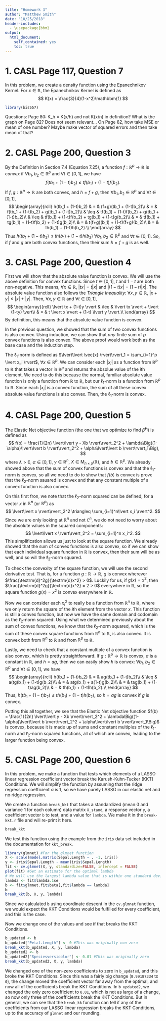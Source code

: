 ```yaml
---
title: "Homework 3"
author: "Matthew Smith"
date: "10/25/2018"
header-includes:
  - \usepackage{bbm}
output:
  html_document:
    self_contained: yes
    toc: true
---
```

<!--
%\VignetteEngine{knitr::rmarkdown}
%\VignetteIndexEntry{Basis Expansion and LASSO}
-->

# 1. CASL Page 117, Question 7
In this problem, we create a density function using the Epanechnikov Kernel. For $x \in \mathbb{R}$,
the Epanechnikov Kernel is defined as
$$
K(x) = \frac{3}{4}(1-x^2)\mathbbm{1}
$$


```r
library(bis557)
```


Questions:
Page 80: K_h = K(x/h) and not K(x/n) in definition?
What is the graph on Page 82? Does not seem relevant...
On Page 82, how take MSE or mean of one number? Maybe make vector of squared errors and then take
mean of that?


# 2. CASL Page 200, Question 3
By the Definition in Section 7.4 (Equation 7.25), a function $f:\mathbb{R}^p\to\mathbb{R}$ is
*convex* if $\forall b_1, b_2 \in \mathbb{R}^p$ and $\forall t \in [0,1]$, we have
$$
f(tb_1 + (1-t)b_2) \leq tf(b_1) + (1-t)f(b_2).
$$
If $f,g:\mathbb{R}^p\to\mathbb{R}$ are both convex, and $h = f + g$, then
$\forall b_1, b_2 \in \mathbb{R}^p$ and $\forall t \in [0,1]$,
$$
\begin{array}{rcll}
h(tb_1 + (1-t)b_2) & = & (f+g)(tb_1 + (1-t)b_2)\\
 & = & f(tb_1 + (1-t)b_2) + g(tb_1 + (1-t)b_2)\\
 & \leq & tf(b_1) + (1-t)f(b_2) + g(tb_1 + (1-t)b_2)\\
 & \leq & tf(b_1) + (1-t)f(b_2) + tg(b_1) + (1-t)g(b_2)\\
 & = & tf(b_1) + tg(b_1) + (1-t)f(b_2) + (1-t)g(b_2)\\
 & = & t(f+g)(b_1) + (1-t)(f+g)(b_2)\\
 & = & th(b_1) + (1-t)h(b_2).\\
\end{array}
$$
Thus $h(tb_1 + (1-t)b_2) \leq th(b_1) + (1-t)h(b_2)$ $\forall b_1, b_2 \in \mathbb{R}^p$ and
$\forall t \in [0,1]$. So, if $f$ and $g$ are both convex functions, then their sum $h=f+g$ is as
well.


# 3. CASL Page 200, Question 4
First we will show that the absolute value function is convex. We will use the above definition for
convex functions. Since $t\in[0,1]$, $t$ and $1-t$ are both non-negative. This means,
$\forall x \in \mathbb{R}$, $\lvert tx \rvert = t \lvert x \rvert$ and
$\lvert (1-t)x \rvert = (1-t) \lvert x \rvert$. The absolute value function also follows the
*Triangle Inequality*: $\forall x,y \in \mathbb{R}$,
$\lvert x+y \rvert \leq \lvert x \rvert + \lvert y \rvert$. Then, $\forall x,y \in \mathbb{R}$ and
$\forall t \in [0,1]$,
$$
\begin{array}{rcll}
\lvert tx + (1-t)y \rvert & \leq & \lvert tx \rvert + \lvert (1-ty) \vert\\
 & = & t \lvert x \rvert + (1-t) \lvert y \rvert.\\
\end{array}
$$
By definition, this means that the absolute value function is convex.

In the previous question, we showed that the sum of two convex functions is also convex. Using
induction, we can show that *any* finite sum of $p$ convex functions is also convex. The above proof
would work both as the base case and the induction step.

The $\ell_1$-norm is defined as
$\lvert\lvert \vec{x} \rvert\rvert_1 = \sum_{i=1}^p \lvert x_i \rvert$, $\forall x \in \mathbb{R}^p$.
We can consider each $\lvert x_i \rvert$ as a function from $\mathbb{R}^p$ to $\mathbb{R}$ that takes
a vector in $\mathbb{R}^p$ and returns the absolue value of the $i$th element. We need to do this
because the normal, familiar absolute value function is only a function from $\mathbb{R}$ to
$\mathbb{R}$, but our $\ell_1$-norm is a function from $\mathbb{R}^p$ to $\mathbb{R}$. Since each
$\lvert x_i \rvert$ is a convex function, the sum of all these convex absolute value functions is
also convex. Then, the $\ell_1$-norm is convex.


# 4. CASL Page 200, Question 5
The Elastic Net objective function (the one that we optimize to find $\hat{\beta}^{\ell_1}$) is
defined as
$$
f(b) = \frac{1}{2n} \lvert\lvert y - Xb \rvert\rvert_2^2 + \lambda\Big((1-\alpha)\lvert\lvert b \rvert\rvert_2^2 + \alpha\lvert\lvert b \rvert\rvert_1\Big),
$$
where $\lambda > 0$, $\alpha \in [0,1]$, $y \in \mathbb{R}^n$,
$X \in \textrm{M}_{n \times p}(\mathbb{R})$, and $b \in \mathbb{R}^p$. We already showed above that
the sum of convex functions is convex and that the $\ell_1$-norm is convex, so all we need to do to
show that $f(b)$ is convex is prove that the $\ell_2$-norm sauared is convex and that any constant
multiple of a convex function is also convex.

On this first fron, we note that the $\ell_2$-norm squared can be defined, for a vector $x$ in
$\mathbb{R}^n$ (or $\mathbb{R}^p$) as
$$
\lvert\lvert x \rvert\rvert_2^2 \triangleq \sum_{i=1}^n\lvert x_i \rvert^2.
$$
Since we are only looking at $\mathbb{R}^n$ and not $\mathbb{C}^n$, we do not need to worry about the
absolute values in the squared components:
$$
\lvert\lvert x \rvert\rvert_2^2 = \sum_{i=1}^n x_i^2.
$$
This simplification allows us just to look at the square function. We already showed that the sum of
convex functions is also convex, so if we can show that each individual square function in
$\mathbb{R}$ is convex, then their sum will be as well, and so will the $\ell_2$-norm squared.

To check the convexity of the square function, we will use the second derivative test. That is, for a
function $g:\mathbb{R}\to\mathbb{R}$, $g$ is convex wherever
$\frac{\textrm{d}^2g}{\textrm{d}x^2} > 0$. Luckily for us, if $g(x) = x^2$, then
$\frac{\textrm{d}^2g}{\textrm{d}x^2} = 2 > 0$ everywhere in $\mathbb{R}$, so the square function
$g(x) = x^2$ is convex everywhere in $\mathbb{R}$.

Now we can consider each $x_i^2$ to really be a function from $\mathbb{R}^n$ to $\mathbb{R}$, where
we only return the square of the $i$th element from the vector $x$. This function is still a convex
function, but now we have the same domain and codomain as the $\ell_2$-norm squared. Using what we
determined previously about the sum of convex functions, we know that the $\ell_2$-norm squared,
which is the sum of these convex square functions from $\mathbb{R}^n$ to $\mathbb{R}$, is also
convex. It is convex both from $\mathbb{R}^n$ to $\mathbb{R}$ and from $\mathbb{R}^p$ to
$\mathbb{R}$.

Lastly, we need to check that a constant multiple of a convex function is also convex, which is
pretty straightforward. If $g:\mathbb{R}^p\to\mathbb{R}$ is convex, $a$ is a constant in
$\mathbb{R}$, and $h = ag$, then we can easily show $h$ is convex:
$\forall b_1, b_2 \in \mathbb{R}^p$ and $\forall t \in [0,1]$, we have
$$
\begin{array}{rcll}
h(tb_1 + (1-t)b_2) & = & ag(tb_1 + (1-t)b_2)\\
 & \leq & a(tg(b_1) + (1-t)g(b_2))\\
 & = & atg(b_1) + a(1-t)g(b_2)\\
 & = & tag(b_1) + (1-t)ag(b_2)\\
 & = & th(b_1) + (1-t)h(b_2).\\
\end{array}
$$
Thus, $h(tb_1 + (1-t)b_2) \leq th(b_1) + (1-t)h(b_2)$, so $h = ag$ is convex if $g$ is convex.

Putting this all together, we see that the Elastic Net objective function
$f(b) = \frac{1}{2n} \lvert\lvert y - Xb \rvert\rvert_2^2 + \lambda\Big((1-\alpha)\lvert\lvert b \rvert\rvert_2^2 + \alpha\lvert\lvert b \rvert\rvert_1\Big)$
is convex, because it is made up of sums and constant multiples of the $\ell_1$-norm and
$\ell_2$-norm squared functions, all of which are convex, leading to the larger function being
convex.


# 5. CASL Page 200, Question 6
In this problem, we make a function that tests which elements of a LASSO linear regression
coefficient vector break the Karush-Kuhn-Tucker (KKT) Conditions. We will simplify the function by
assuming that the ridge regression coefficient $\alpha$ is $1$, so we have purely LASSO in our 
elastic net and no ridge regression.

We create a function `break_kkt` that takes a standardized (mean $0$ and variance $1$ for each
column) data matrix `X_stand`, a response vector `y`, a coefficient
vector `b` to test, and a value for `lambda`. We make it in the `break-kkt.r` file and will re-print
it here.
```r
break_kkt
```

We test this function using the example from the `iris` data set included in the documentation for
`kkt_break`.
```r
library(glmnet) #For the glmnet function
X <- scale(model.matrix(Sepal.Length ~ . -1, iris))
y <- iris$Sepal.Length - mean(iris$Sepal.Length)
fit <- cv.glmnet(X, y, standardize=FALSE, intercept = FALSE)
plot(fit) #Get an estimate for the optimal lambda
# We will use the largest lambda value that is within one standard deviation of the lambda that gives the minimum MSE
lambda <- fit$lambda.1se
b <- fit$glmnet.fit$beta[,fit$lambda == lambda]
b
break_kkt(b, X, y, lambda)
```
Since we calculated `b` using coordinate descent in the `cv.glmnet` function, we would expect the KKT
Conditions would be fulfilled for every coefficient, and this is the case.

Now we change one of the values and see if that breaks the KKT Conditions.
```r
b_updated <- b
b_updated["Petal.Length"] <- 0 #This was originally non-zero
break_kkt(b_updated, X, y, lambda)
b_updated2 <- b
b_updated2["Speciesversicolor"] <- 0.01 #This was originally zero
break_kkt(b_updated2, X, y, lambda)
```
We changed one of the non-zero coefficients to zero in `b_updated`, and this broke the KKT
Conditions. Since this was a fairly big change (`0.99187334` to `0`), the change moved the
coefficient vector far away from the optimal, and now all of the coefficients break the KKT
Conditions. In `b_updated2`, we changed the only zero coefficient to `0.01`, which is not as large of
a change, so now only three of the coefficients break the KKT Conditions. But in general, we can see
that the `break_kk` function can tell if any of the coefficients from our LASSO linear regression
breaks the KKT Conditions, up to the accuracy of `glmnet` and our rounding.
